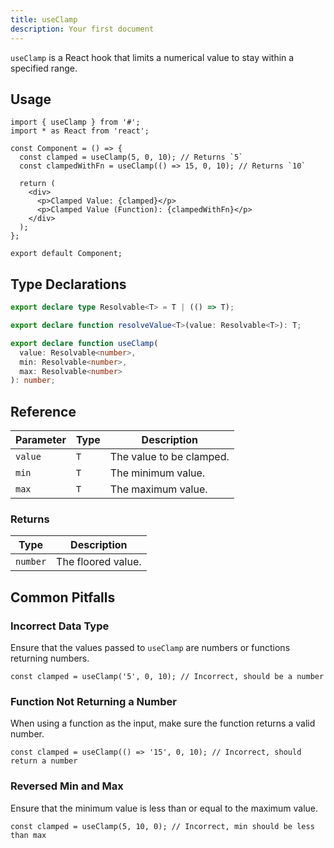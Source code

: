 ```yaml
---
title: useClamp
description: Your first document
---
```


`useClamp` is a React hook that limits a numerical value to stay within a specified range.

## Usage

```tsx
import { useClamp } from '#';
import * as React from 'react';

const Component = () => {
  const clamped = useClamp(5, 0, 10); // Returns `5`
  const clampedWithFn = useClamp(() => 15, 0, 10); // Returns `10`

  return (
    <div>
      <p>Clamped Value: {clamped}</p>
      <p>Clamped Value (Function): {clampedWithFn}</p>
    </div>
  );
};

export default Component;
```

## Type Declarations

```ts
export declare type Resolvable<T> = T | (() => T);

export declare function resolveValue<T>(value: Resolvable<T>): T;

export declare function useClamp(
  value: Resolvable<number>,
  min: Resolvable<number>,
  max: Resolvable<number>
): number;
```

## Reference

| Parameter | Type | Description              |
| --------- | ---- | ------------------------ |
| `value`   | `T`  | The value to be clamped. |
| `min`     | `T`  | The minimum value.       |
| `max`     | `T`  | The maximum value.       |

### Returns

| Type     | Description        |
| -------- | ------------------ |
| `number` | The floored value. |

## Common Pitfalls

### Incorrect Data Type

Ensure that the values passed to `useClamp` are numbers or functions returning numbers.

```tsx
const clamped = useClamp('5', 0, 10); // Incorrect, should be a number
```

### Function Not Returning a Number

When using a function as the input, make sure the function returns a valid number.

```tsx
const clamped = useClamp(() => '15', 0, 10); // Incorrect, should return a number
```

### Reversed Min and Max

Ensure that the minimum value is less than or equal to the maximum value.

```tsx
const clamped = useClamp(5, 10, 0); // Incorrect, min should be less than max
```
